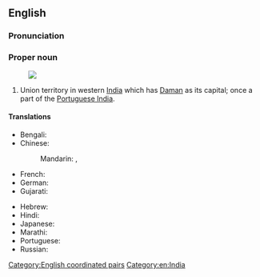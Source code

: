 ==English==
{{wikipedia}}

===Pronunciation===
{{IPA|/dəˈmɑːn ɘn ˈdiːuː/|lang=en}}

===Proper noun===
{{en-proper noun}}
[[Image:Daman and Diu in India (disputed hatched).svg|thumb|]]
# Union territory in western [[India]] which has [[Daman]] as its capital; once a part of the [[Portuguese India]].

====Translations====
{{trans-top|Indian state territory}}
* Bengali: {{t|bn|দমন ও দিউ|sc=Beng}}
* Chinese:
*: Mandarin: {{t|cmn|達曼-第烏|sc=Hani}}, {{t|cmn|达曼-第乌|tr=Dāmàn-Dìwū|sc=Hani}}
* French: {{t+|fr|Daman et Diu}}
* German: {{t|de|Daman und Diu}}
* Gujarati: {{t|gu|દમણ અને દિવ|sc=Gujr}}
{{trans-mid}}
* Hebrew: {{t|he|דאמאן ודיו}}
* Hindi: {{t+|hi|दमन और दीव|tr=daman aur dīv}}
* Japanese: {{t|ja|ダマン・ディーウ|tr=Daman-Dīu}}
* Marathi: {{t|mr|दमण आणि दीव|sc=Deva}}
* Portuguese: {{t|pt|Damão e Diu}}
* Russian: {{t|ru|Даман и Диу}}
{{trans-bottom}}

[[Category:English coordinated pairs]]
[[Category:en:India]]